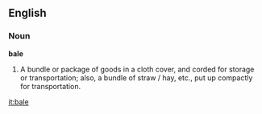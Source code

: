 ==English==

===Noun===

'''bale'''

#A bundle or package of goods in a cloth cover, and corded for storage or transportation; also, a bundle of straw / hay, etc., put up compactly for transportation.

[[it:bale]]
